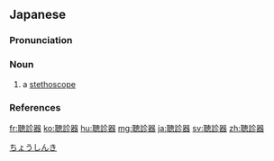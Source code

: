 {{also|聽診器|听诊器}}
==Japanese==
{{wikipedia|lang=ja}}
{{ja-kanjitab|ちょう|しん|き|yomi=o}}

===Pronunciation===
{{ja-pron|yomi=goon|ちょうしんき|acc=3|acc_ref=DJR,NHK}}

===Noun===
{{ja-noun|kyu=聽診器|ちょうしんき|hhira=ちやうしんき}}

# a [[stethoscope]]

===References===
<references/>

[[Category:ja:Medical equipment|ちょうしんき]]

[[fr:聴診器]]
[[ko:聴診器]]
[[hu:聴診器]]
[[mg:聴診器]]
[[ja:聴診器]]
[[sv:聴診器]]
[[zh:聴診器]]